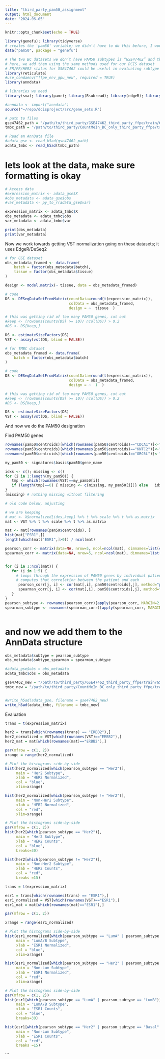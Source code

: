```yaml
---
title: "third_party_pam50_assignment"
output: html_document
date: "2024-06-05"
---
```


```r
knitr::opts_chunk$set(echo = TRUE)

library(genefu); library(tidyverse)
# creates the 'pam50' variable; we didn't have to do this before, I wonder what changed
data("pam50", package = "genefu")

# The two BC datasets we don’t have PAM50 subtypes is “GSE47462” and the “Metastatic Breast Cancer Project” datasets
# here, we add them using the same methods used for our DCIS dataset 
# ER/PR/HER2 status for GSE47462 could be useful in evaluating subtype assignments.
library(reticulate)
#use_condaenv("ffpe_env_gpu_new", required = TRUE)
library(anndata)

# libraries we need
library(sva); library(pamr); library(Rsubread); library(edgeR); library(DESeq2);

#anndata <- import("anndata")
source("~/repo/dcisproject/src/gene_sets.R")

# path to files
gse47462_path = "/path/to/third_party/GSE47462_third_party_ffpe/train/GSE47462_19K.EJM_Fixed.tau_1.h5ad"
tmbc_path = "/path/to/third_party/CountMeIn_BC_only_third_party_ffpe/train/gdc_download.CMI_BC_Only_19K.genenamefix.tau_1.h5ad"

# Read an AnnData file
#adata_gse <- read_h5ad(gse47462_path)
adata_tmbc <- read_h5ad(tmbc_path)

```

# lets look at the data, make sure formatting is okay
```r

# Access data
#expression_matrix <- adata_gse$X
#obs_metadata <- adata_gse$obs
#var_metadata <- py_to_r(adata_gse$var)

expression_matrix <- adata_tmbc$X
obs_metadata <- adata_tmbc$obs
var_metadata <- adata_tmbc$var

print(obs_metadata)
print(var_metadata)

```
Now we work towards getting VST normalization going on these datasets; it uses EdgeR/DeSeq2

```r
# for GSE dataset
obs_metadata_framed <- data.frame(
    batch = factor(obs_metadata$batch),
    tissue = factor(obs_metadata$tissue)
)

design <- model.matrix(~ tissue, data = obs_metadata_framed)

# code 
DS <- DESeqDataSetFromMatrix(countData=round(t(expression_matrix)), 
                             colData = obs_metadata_framed, 
                             design = ~  tissue  )  

# this was getting rid of too many PAM50 genes, cut out
#keep <- (rowSums(counts(DS) >= 10)/ ncol(DS)) > 0.2
#DS <- DS[keep,]

DS <- estimateSizeFactors(DS)
VST <- assay(vst(DS, blind = FALSE))

```
```r
# for TMBC dataset
obs_metadata_framed <- data.frame(
    batch = factor(obs_metadata$batch)
)

# code 
DS <- DESeqDataSetFromMatrix(countData=round(t(expression_matrix)), 
                             colData = obs_metadata_framed, 
                             design = ~  1  )  

# this was getting rid of too many PAM50 genes, cut out
#keep <- (rowSums(counts(DS) >= 10)/ ncol(DS)) > 0.2
#DS <- DS[keep,]

DS <- estimateSizeFactors(DS)
VST <- assay(vst(DS, blind = FALSE))

```


And now we do the PAM50 designation

Find PAM50 genes
```r
rownames(pam50$centroids)[which(rownames(pam50$centroids)=="CDCA1")]<-"NUF2"
rownames(pam50$centroids)[which(rownames(pam50$centroids)=="KNTC2")]<-"NDC80"
rownames(pam50$centroids)[which(rownames(pam50$centroids)=="ORC6L")]<-"ORC6"

my_pam50 <- signatures$basic$pam50$gene_name

```

```r



idxs <- c(); missing <- c()
for (i in 1:length(my_pam50)) {
   tmp <- which(rownames(VST)==my_pam50[i])
   if (length(tmp)==0) { missing <- c(missing, my_pam50[i])} else   idxs <- c(idxs, tmp)
}
(missing) # nothing missing without filtering

# old code below, adjusting

# we are keeping
# mat <- X$normalized[idxs,keep] %>% t %>% scale %>% t %>% as.matrix
mat <- VST %>% t %>% scale %>% t %>% as.matrix

mat <- mat[rownames(pam50$centroids), ]
hist(mat["ESR1",])
length(which(mat["ESR1",]>0)) / ncol(mat)

pearson_corr <- matrix(data=NA, nrow=5, ncol=ncol(mat), dimnames=list(colnames(pam50$centroids)))
spearman_corr <- matrix(data=NA, nrow=5, ncol=ncol(mat), dimnames=list(colnames(pam50$centroids)))


for (i in 1:ncol(mat)) {
   for (j in 1:5) {
     # loops through the expression of PAM50 genes by individual patient
     # computes that correlation between the patient and each 
      pearson_corr[j, i] <- cor(mat[,i], pam50$centroids[,j], method="pearson") 
      spearman_corr[j, i] <- cor(mat[,i], pam50$centroids[,j], method="spearman") 
   }
}
pearson_subtype <- rownames(pearson_corr)[apply(pearson_corr, MARGIN=2, which.max)]
spearman_subtype <- rownames(spearman_corr)[apply(spearman_corr, MARGIN=2, which.max)]



```

# and now we add them to the AnnData structure
```r
obs_metadata$subtype = pearson_subtype
obs_metadata$subtype_spearman = spearman_subtype

#adata_gse$obs = obs_metadata
adata_tmbc$obs = obs_metadata

gse47462_new = "/path/to/third_party/GSE47462_third_party_ffpe/train/GSE47462_19K.Subtype.tau_1.h5ad"
tmbc_new = "/path/to/third_party/CountMeIn_BC_only_third_party_ffpe/train/gdc_download.CMI_BC_Only_19K.Subtype.tau_1.h5ad"


#write_h5ad(adata_gse, filename = gse47462_new)
write_h5ad(adata_tmbc, filename = tmbc_new)

```


Evaluation
```r
trans = t(expression_matrix)

her2 = trans[which(rownames(trans) == "ERBB2"),]
her2_normalized = VST[which(rownames(VST)=="ERBB2"),]
her2_mat = mat[which(rownames(mat)=="ERBB2"),]

par(mfrow = c(1, 2))
xrange = range(her2_normalized)

# Plot the histograms side-by-side
hist(her2_normalized[which(pearson_subtype == "Her2")],
     main = "Her2 Subtype",
     xlab = "HER2 Normalized",
     col = "blue",
     xlim=xrange)

hist(her2_normalized[which(pearson_subtype != "Her2")],
     main = "Non-Her2 Subtype",
     xlab = "HER2 Normalized",
     col = "red",
     xlim=xrange)

# Plot the histograms side-by-side
par(mfrow = c(1, 2))
hist(her2[which(pearson_subtype == "Her2")],
     main = "Her2 Subtype",
     xlab = "HER2 Counts",
     col = "blue",
     breaks=30)

hist(her2[which(pearson_subtype != "Her2")],
     main = "Non-Her2 Subtype",
     xlab = "HER2 Counts",
     col = "red",
     breaks =15)

```


```r
trans = t(expression_matrix)

esr1 = trans[which(rownames(trans) == "ESR1"),]
esr1_normalized = VST[which(rownames(VST)=="ESR1"),]
esr1_mat = mat[which(rownames(mat)=="ESR1"),]

par(mfrow = c(1, 2))

xrange = range(esr1_normalized)

# Plot the histograms side-by-side
hist(esr1_normalized[which(pearson_subtype == "LumA" | pearson_subtype == "LumB")],
     main = "LumA/B Subtype",
     xlab = "ESR1 Normalized",
     col = "blue",
     xlim=xrange)

hist(esr1_normalized[which(pearson_subtype == "Her2" | pearson_subtype == "Basal" | pearson_subtype == "Normal")],
     main = "Non-Lum Subtype",
     xlab = "ESR1 Normalized",
     col = "red",
     xlim=xrange)

# Plot the histograms side-by-side
par(mfrow = c(1, 2))
hist(esr1[which(pearson_subtype == "LumA" | pearson_subtype == "LumB")],
     main = "LumA/B Subtype",
     xlab = "ESR1 Counts",
     col = "blue",
     breaks=30)

hist(esr1[which(pearson_subtype == "Her2" | pearson_subtype == "Basal" | pearson_subtype == "Normal")],
     main = "Non-Lum Subtype",
     xlab = "ESR1 Counts",
     col = "red",
     breaks =15)

```


```